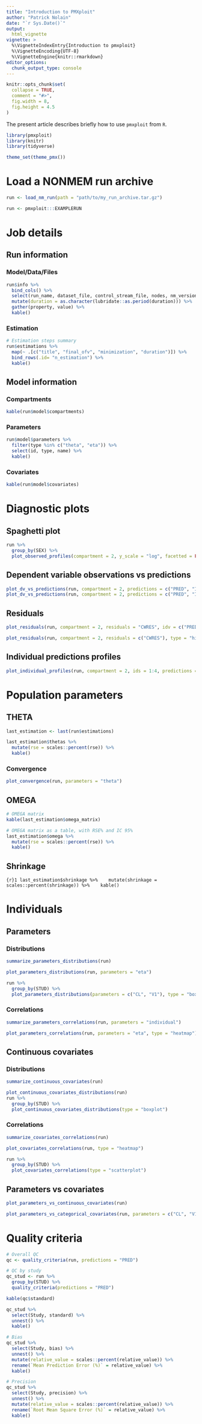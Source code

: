```yaml
---
title: "Introduction to PMXploit"
author: "Patrick Nolain"
date: "`r Sys.Date()`"
output:
  html_vignette
vignette: >
  %\VignetteIndexEntry{Introduction to pmxploit}
  %\VignetteEncoding{UTF-8}
  %\VignetteEngine{knitr::rmarkdown}
editor_options: 
  chunk_output_type: console
---
```


```r
knitr::opts_chunk$set(
  collapse = TRUE,
  comment = "#>",
  fig.width = 8,
  fig.height = 4.5
)
```

The present article describes briefly how to use `pmxploit` from `R`.

```r
library(pmxploit)
library(knitr)
library(tidyverse)

theme_set(theme_pmx())
```


# Load a NONMEM run archive

```r
run <- load_nm_run(path = "path/to/my_run_archive.tar.gz")
```

```r
run <- pmxploit:::EXAMPLERUN
```

# Job details

## Run information

### Model/Data/Files

```r
run$info %>% 
  bind_cols() %>% 
  select(run_name, dataset_file, control_stream_file, nodes, nm_version, number_of_subjects, number_of_observations, duration) %>% 
  mutate(duration = as.character(lubridate::as.period(duration))) %>% 
  gather(property, value) %>% 
  kable()
```

### Estimation

```r
# Estimation steps summary
run$estimations %>%
  map(~ .[c("title", "final_ofv", "minimization", "duration")]) %>% 
  bind_rows(.id= "n_estimation") %>% 
  kable()
```

## Model information

### Compartments

```r
kable(run$model$compartments)
```

### Parameters

```r
run$model$parameters %>% 
  filter(type %in% c("theta", "eta")) %>% 
  select(id, type, name) %>% 
  kable()
```

### Covariates

```r
kable(run$model$covariates)
```

# Diagnostic plots

## Spaghetti plot

```r
run %>% 
  group_by(SEX) %>% 
  plot_observed_profiles(compartment = 2, y_scale = "log", facetted = FALSE)
```

## Dependent variable observations vs predictions

```r
plot_dv_vs_predictions(run, compartment = 2, predictions = c("PRED", "IPRED"))
plot_dv_vs_predictions(run, compartment = 2, predictions = c("PRED", "IPRED"), x_scale = "log", y_scale = "log")
```

## Residuals

```r
plot_residuals(run, compartment = 2, residuals = "CWRES", idv = c("PRED", "TIME"), reference_value = 2)

plot_residuals(run, compartment = 2, residuals = c("CWRES"), type = "histogram")
```

## Individual predictions profiles

```r
plot_individual_profiles(run, compartment = 2, ids = 1:4, predictions = c("PRED", "IPRED"), y_scale = "log")
```

# Population parameters

## THETA

```r
last_estimation <- last(run$estimations)

last_estimation$thetas %>% 
  mutate(rse = scales::percent(rse)) %>% 
  kable()
```

### Convergence

```r
plot_convergence(run, parameters = "theta")
```

## OMEGA

```r
# OMEGA matrix
kable(last_estimation$omega_matrix)

# OMEGA matrix as a table, with RSE% and IC 95%
last_estimation$omega %>% 
  mutate(rse = scales::percent(rse)) %>% 
  kable()
```

## Shrinkage

```{r}1
last_estimation$shrinkage %>% 
  mutate(shrinkage = scales::percent(shrinkage)) %>% 
  kable()
```

# Individuals

## Parameters

### Distributions

```r
summarize_parameters_distributions(run)

plot_parameters_distributions(run, parameters = "eta")

run %>% 
  group_by(STUD) %>%
  plot_parameters_distributions(parameters = c("CL", "V1"), type = "boxplot")
```

### Correlations

```r
summarize_parameters_correlations(run, parameters = "individual")

plot_parameters_correlations(run, parameters = "eta", type = "heatmap")
```

## Continuous covariates

### Distributions

```r
summarize_continuous_covariates(run)

plot_continuous_covariates_distributions(run)
run %>% 
  group_by(STUD) %>%
  plot_continuous_covariates_distributions(type = "boxplot")
```

### Correlations

```r
summarize_covariates_correlations(run)

plot_covariates_correlations(run, type = "heatmap")

run %>% 
  group_by(STUD) %>%
  plot_covariates_correlations(type = "scatterplot")
```

## Parameters vs covariates

```r
plot_parameters_vs_continuous_covariates(run)

plot_parameters_vs_categorical_covariates(run, parameters = c("CL", "V1"))
```

# Quality criteria

```r
# Overall QC
qc <- quality_criteria(run, predictions = "PRED")

# QC by study
qc_stud <- run %>% 
  group_by(STUD) %>%
  quality_criteria(predictions = "PRED")

kable(qc$standard)

qc_stud %>% 
  select(Study, standard) %>% 
  unnest() %>% 
  kable()

# Bias
qc_stud %>% 
  select(Study, bias) %>% 
  unnest() %>% 
  mutate(relative_value = scales::percent(relative_value)) %>% 
  rename(`Mean Prediction Error (%)` = relative_value) %>% 
  kable()

# Precision
qc_stud %>% 
  select(Study, precision) %>% 
  unnest() %>% 
  mutate(relative_value = scales::percent(relative_value)) %>% 
  rename(`Root Mean Square Error (%)` = relative_value) %>% 
  kable()
```


